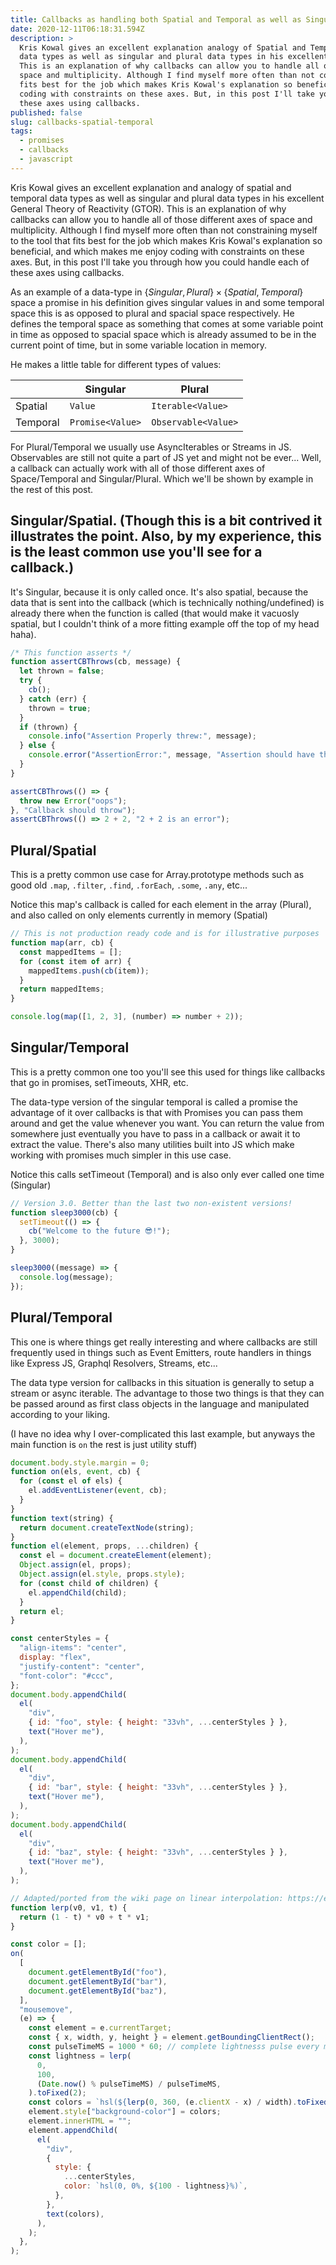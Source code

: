 ```yaml
---
title: Callbacks as handling both Spatial and Temporal as well as Singular and Plural spaces
date: 2020-12-11T06:18:31.594Z
description: >
  Kris Kowal gives an excellent explanation analogy of Spatial and Temporal
  data types as well as singular and plural data types in his excellent General Theory of Reactivity (GTOR).
  This is an explanation of why callbacks can allow you to handle all of those different axes of
  space and multiplicity. Although I find myself more often than not constraining myself to the tool that
  fits best for the job which makes Kris Kowal's explanation so beneficial, and which makes me enjoy
  coding with constraints on these axes. But, in this post I'll take you through how you could code each of
  these axes using callbacks.
published: false
slug: callbacks-spatial-temporal
tags:
  - promises
  - callbacks
  - javascript
---
```


Kris Kowal gives an excellent explanation and analogy of spatial and temporal
data types as well as singular and plural data types in his excellent General Theory of Reactivity (GTOR).
This is an explanation of why callbacks can allow you to handle all of those different axes of
space and multiplicity. Although I find myself more often than not constraining myself to the tool that
fits best for the job which makes Kris Kowal's explanation so beneficial, and which makes me enjoy
coding with constraints on these axes. But, in this post I'll take you through how you could handle each of
these axes using callbacks.

As an example of a data-type in $\{Singular,Plural\}\times\{Spatial,Temporal\}$ space a promise in his definition gives singular values in and some temporal space this is as opposed to plural and spacial space respectively. He defines the temporal space as something that comes at some variable point in time as opposed to spacial space which is already
assumed to be in the current point of time, but in some variable location in memory.

He makes a little table for different types of values:

|          | Singular         | Plural              |
| -------- | ---------------- | ------------------- |
| Spatial  | `Value`          | `Iterable<Value>`   |
| Temporal | `Promise<Value>` | `Observable<Value>` |

For Plural/Temporal we usually use AsyncIterables or Streams in JS. Observables are still not quite a part of JS yet and might not be ever...
Well, a callback can actually work with all of those different axes of Space/Temporal and Singular/Plural.
Which we'll be shown by example in the rest of this post.

## Singular/Spatial. (Though this is a bit contrived it illustrates the point. Also, by my experience, this is the least common use you'll see for a callback.)

It's Singular, because it is only called once. It's also spatial, because the data that is sent into the callback (which is technically nothing/undefined)
is already there when the function is called (that would make it vacuosly spatial, but I couldn't think of a more fitting example off the top of my head haha).

```js codesandbox=vanilla
/* This function asserts */
function assertCBThrows(cb, message) {
  let thrown = false;
  try {
    cb();
  } catch (err) {
    thrown = true;
  }
  if (thrown) {
    console.info("Assertion Properly threw:", message);
  } else {
    console.error("AssertionError:", message, "Assertion should have thrown.");
  }
}

assertCBThrows(() => {
  throw new Error("oops");
}, "Callback should throw");
assertCBThrows(() => 2 + 2, "2 + 2 is an error");
```

## Plural/Spatial

This is a pretty common use case for Array.prototype methods such as good old
`.map`, `.filter`, `.find`, `.forEach`, `.some`, `.any`, etc...

Notice this map's callback is called for each element in the array (Plural),
and also called on only elements currently in memory (Spatial)

```js codesandbox=vanilla
// This is not production ready code and is for illustrative purposes
function map(arr, cb) {
  const mappedItems = [];
  for (const item of arr) {
    mappedItems.push(cb(item));
  }
  return mappedItems;
}

console.log(map([1, 2, 3], (number) => number + 2));
```

## Singular/Temporal

This is a pretty common one too you'll see this used for things
like callbacks that go in promises, setTimeouts, XHR, etc.

The data-type version of the singular temporal is called a promise the advantage of it
over callbacks is that with Promises you can pass them around and get the value whenever you
want. You can return the value from somewhere just eventually you have to pass in a callback
or await it to extract the value. There's also many utilities built into JS which make working
with promises much simpler in this use case.

Notice this calls setTimeout (Temporal)
and is also only ever called one time (Singular)

```js codesandbox=vanilla
// Version 3.0. Better than the last two non-existent versions!
function sleep3000(cb) {
  setTimeout(() => {
    cb("Welcome to the future 😎!");
  }, 3000);
}

sleep3000((message) => {
  console.log(message);
});
```

## Plural/Temporal

This one is where things get really interesting and where callbacks
are still frequently used in things such as Event Emitters, route handlers
in things like Express JS, Graphql Resolvers, Streams, etc...

The data type version for callbacks in this situation is generally to setup a stream or async iterable.
The advantage to those two things is that they can be passed around as first class objects in the language
and manipulated according to your liking.

(I have no idea why I over-complicated this last example, but anyways the main function is `on` the rest is just utility stuff)

```js codesandbox=vanilla
document.body.style.margin = 0;
function on(els, event, cb) {
  for (const el of els) {
    el.addEventListener(event, cb);
  }
}
function text(string) {
  return document.createTextNode(string);
}
function el(element, props, ...children) {
  const el = document.createElement(element);
  Object.assign(el, props);
  Object.assign(el.style, props.style);
  for (const child of children) {
    el.appendChild(child);
  }
  return el;
}

const centerStyles = {
  "align-items": "center",
  display: "flex",
  "justify-content": "center",
  "font-color": "#ccc",
};
document.body.appendChild(
  el(
    "div",
    { id: "foo", style: { height: "33vh", ...centerStyles } },
    text("Hover me"),
  ),
);
document.body.appendChild(
  el(
    "div",
    { id: "bar", style: { height: "33vh", ...centerStyles } },
    text("Hover me"),
  ),
);
document.body.appendChild(
  el(
    "div",
    { id: "baz", style: { height: "33vh", ...centerStyles } },
    text("Hover me"),
  ),
);

// Adapted/ported from the wiki page on linear interpolation: https://en.wikipedia.org/wiki/Linear_interpolation
function lerp(v0, v1, t) {
  return (1 - t) * v0 + t * v1;
}

const color = [];
on(
  [
    document.getElementById("foo"),
    document.getElementById("bar"),
    document.getElementById("baz"),
  ],
  "mousemove",
  (e) => {
    const element = e.currentTarget;
    const { x, width, y, height } = element.getBoundingClientRect();
    const pulseTimeMS = 1000 * 60; // complete lightnesss pulse every minute
    const lightness = lerp(
      0,
      100,
      (Date.now() % pulseTimeMS) / pulseTimeMS,
    ).toFixed(2);
    const colors = `hsl(${lerp(0, 360, (e.clientX - x) / width).toFixed(2)}, ${lerp(0, 100, (e.clientY - y) / height).toFixed(2)}%, ${lightness}%)`;
    element.style["background-color"] = colors;
    element.innerHTML = "";
    element.appendChild(
      el(
        "div",
        {
          style: {
            ...centerStyles,
            color: `hsl(0, 0%, ${100 - lightness}%)`,
          },
        },
        text(colors),
      ),
    );
  },
);
```
